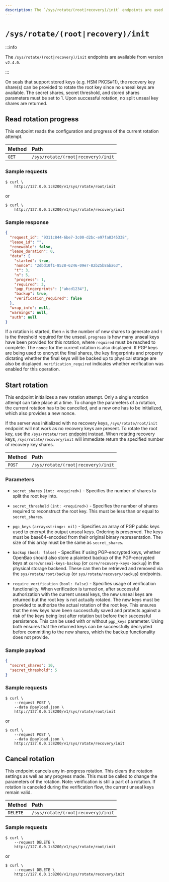 ```yaml
---
description: The `/sys/rotate/(root|recovery)/init` endpoints are used to initialize, cancel or retrieve status of the unseal keys rotation for OpenBao.
---
```


# `/sys/rotate/(root|recovery)/init`

:::info

The `/sys/rotate/(root|recovery)/init` endpoints are available from version `v2.4.0`.

:::

On seals that support stored keys (e.g. HSM PKCS#11), the recovery key share(s)
can be provided to rotate the root key since no unseal keys are available. The
secret shares, secret threshold, and stored shares parameters must be set to 1.
Upon successful rotation, no split unseal key shares are returned.

## Read rotation progress

This endpoint reads the configuration and progress of the current rotation attempt.

| Method | Path                               |
| :----- | :--------------------------------- |
| `GET`  | `/sys/rotate/(root\|recovery)/init`|


### Sample requests

```shell-session
$ curl \
    http://127.0.0.1:8200/v1/sys/rotate/root/init
```
or
```shell-session
$ curl \
    http://127.0.0.1:8200/v1/sys/rotate/recovery/init
```

### Sample response

```json
{
  "request_id": "9311c844-6be7-3c00-d2bc-e97fa8345338",
  "lease_id": "",
  "renewable": false,
  "lease_duration": 0,
  "data": {
    "started": true,
    "nonce": "2dbd10f1-8528-6246-09e7-82b25b8aba63",
    "t": 3,
    "n": 5,
    "progress": 1,
    "required": 3,
    "pgp_fingerprints": ["abcd1234"],
    "backup": true,
    "verification_required": false
  },
  "wrap_info": null,
  "warnings": null,
  "auth": null
}
```

If a rotation is started, then `n` is the number of new shares to generate and
`t` is the threshold required for the unseal. `progress` is how many unseal keys
have been provided for this rotation, where `required` must be reached to complete.
The `nonce` for the current rotation is also displayed. 
If PGP keys are being used to encrypt the final shares, the key fingerprints and
property dictating whether the final keys will be backed up to physical storage
are also be displayed.
`verification_required` indicates whether verification was enabled for this
operation.


## Start rotation

This endpoint initializes a new rotation attempt. Only a single rotation attempt
can take place at a time. To change the parameters of a rotation, the current
rotation has to be cancelled, and a new one has to be initialized, which also
provides a new nonce.

If the server was initialized with no recovery keys, `/sys/rotate/root/init`
endpoint will not work as no recovery keys are present. To rotate the root
key, use the `/sys/rotate/root` [endpoint](root.mdx) instead.
When rotating recovery keys, `/sys/rotate/recovery/init` will immediate return
the specified number of recovery key shares.

| Method | Path                                |
| :----- | :---------------------------------- |
| `POST` | `/sys/rotate/(root\|recovery)/init` |

### Parameters

- `secret_shares` `(int: <required>)` - Specifies the number of shares to split
  the root key into.

- `secret_threshold` `(int: <required>)` - Specifies the number of shares
  required to reconstruct the root key. This must be less than or equal to
  `secret_shares`.

- `pgp_keys` `(array<string>: nil)` - Specifies an array of PGP public keys used
  to encrypt the output unseal keys. Ordering is preserved. The keys must be
  base64-encoded from their original binary representation. The size of this
  array must be the same as `secret_shares`.

- `backup` `(bool: false)` - Specifies if using PGP-encrypted keys, whether
  OpenBao should also store a plaintext backup of the PGP-encrypted keys at
  `core/unseal-keys-backup` (or `core/recovery-keys-backup`) in the physical
  storage backend. These can then be retrieved and removed via the
  `sys/rotate/root/backup` (or `sys/rotate/recovery/backup`) endpoints.

- `require_verification` `(bool: false)` - Specifies usage of verification
  functionality. When verification is turned on, after successful authorization
  with the current unseal keys, the new unseal keys are returned but the root
  key is not actually rotated. The new keys must be provided to authorize the
  actual rotation of the root key. This ensures that the new keys have been
  successfully saved and protects against a risk of the keys being lost after
  rotation but before their successful persistence. This can be used with or
  without `pgp_keys` parameter. Using both ensures that the returned keys can
  be successfully decrypted before committing to the new shares, which the
  backup functionality does not provide.

### Sample payload

```json
{
  "secret_shares": 10,
  "secret_threshold": 5
}
```

### Sample requests

```shell-session
$ curl \
    --request POST \
    --data @payload.json \
    http://127.0.0.1:8200/v1/sys/rotate/root/init
```
or
```shell-session
$ curl \
    --request POST \
    --data @payload.json \
    http://127.0.0.1:8200/v1/sys/rotate/recovery/init
```

## Cancel rotation

This endpoint cancels any in-progress rotation. This clears the rotation
settings as well as any progress made. This must be called to change the
parameters of the rotation.
Note: verification is still a part of a rotation. If rotation is canceled
during the verification flow, the current unseal keys remain valid.

| Method   | Path                                |
| :------- | :---------------------------------- |
| `DELETE` | `/sys/rotate/(root\|recovery)/init` |


### Sample requests

```shell-session
$ curl \
    --request DELETE \
    http://127.0.0.1:8200/v1/sys/rotate/root/init
```
or
```shell-session
$ curl \
    --request DELETE \
    http://127.0.0.1:8200/v1/sys/rotate/recovery/init
```
